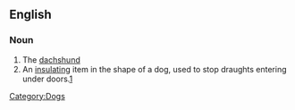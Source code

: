 ==English==

===Noun===
{{en-noun|sg=[[sausage]] [[dog]]}}

# The [[dachshund]]
# An [[insulating]] item in the shape of a dog, used to stop draughts entering under doors.[http://www.cathkidston.co.uk/ProductDetails.aspx?pid=89-202-4-4&language=en-GB]

[[Category:Dogs]]